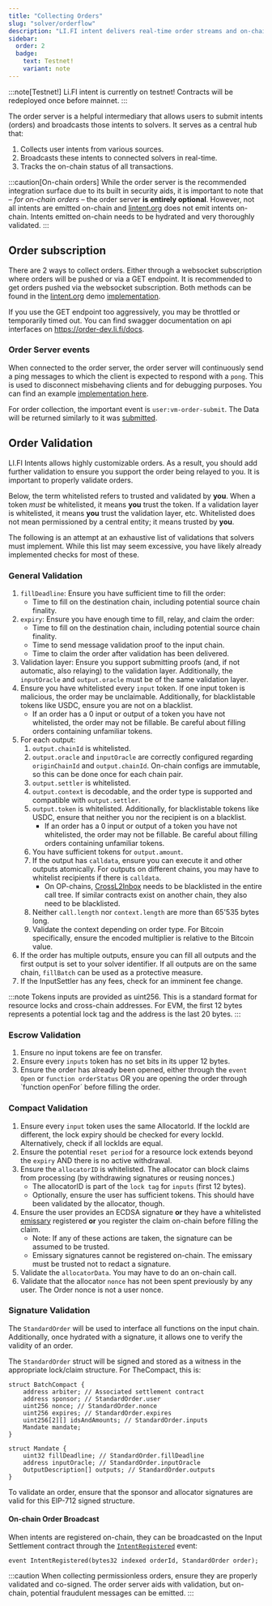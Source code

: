 ```yaml
---
title: "Collecting Orders"
slug: "solver/orderflow"
description: "LI.FI intent delivers real-time order streams and on-chain discovery, ensuring you never miss a cross-chain fill and enabling proactive, data-driven solver strategies."
sidebar:
  order: 2
  badge:
    text: Testnet!
    variant: note
---
```


:::note[Testnet!]
Li.FI intent is currently on testnet! Contracts will be redeployed once before mainnet.
:::


The order server is a helpful intermediary that allows users to submit intents (orders) and broadcasts those intents to solvers. It serves as a central hub that:

1. Collects user intents from various sources.
2. Broadcasts these intents to connected solvers in real-time.
3. Tracks the on-chain status of all transactions.

:::caution[On-chain orders]
While the order server is the recommended integration surface due to its built in security aids, it is important to note that – _for on-chain orders_ – the order server **is entirely optional**. However, not all intents are emitted on-chain and [lintent.org](https://lintent.org) does not emit intents on-chain. Intents emitted on-chain needs to be hydrated and very thoroughly validated.
:::

## Order subscription

There are 2 ways to collect orders. Either through a websocket subscription where orders will be pushed or via a GET endpoint. It is recommended to get orders pushed via the websocket subscription. Both methods can be found in the [lintent.org](https://lintent.org) demo [implementation](https://github.com/catalystsystem/lintent/blob/a4aa78cd058cade732b73d83aa2843dd4e9ea24d/src/lib/utils/api.ts#L75-L114). 

If you use the GET endpoint too aggressively, you may be throttled or temporarily timed out. You can find swagger documentation on api interfaces on https://order-dev.li.fi/docs.

### Order Server events

When connected to the order server, the order server will continuously send a ping messages to which the client is expected to respond with a `pong`. This is used to disconnect misbehaving clients and for debugging purposes. You can find an example [implementation here](https://github.com/catalystsystem/lintent/blob/a4aa78cd058cade732b73d83aa2843dd4e9ea24d/src/lib/utils/api.ts#L89-L95).

For order collection, the important event is `user:vm-order-submit`. The Data will be returned similarly to it was [submitted](https://order-dev.li.fi/docs#:~:text=SubmitOrderDto).

## Order Validation

LI.FI Intents allows highly customizable orders. As a result, you should add further validation to ensure you support the order being relayed to you. It is important to properly validate orders.

Below, the term whitelisted refers to trusted and validated by **you**. When a token _must_ be whitelisted, it means **you** trust the token. If a validation layer is whitelisted, it means **you** trust the validation layer, etc. Whitelisted does not mean permissioned by a central entity; it means trusted by **you**.

The following is an attempt at an exhaustive list of validations that solvers must implement. While this list may seem excessive, you have likely already implemented checks for most of these.

### General Validation

1. `fillDeadline`: Ensure you have sufficient time to fill the order:
    - Time to fill on the destination chain, including potential source chain finality.
2. `expiry`: Ensure you have enough time to fill, relay, and claim the order:
    - Time to fill on the destination chain, including potential source chain finality.
    - Time to send message validation proof to the input chain.
    - Time to claim the order after validation has been delivered.  
3. Validation layer: Ensure you support submitting proofs (and, if not automatic, also relaying) to the validation layer. Additionally, the `inputOracle` and `output.oracle` must be of the same validation layer.
4. Ensure you have whitelisted every `input` token. If one input token is malicious, the order may be unclaimable. Additionally, for blacklistable tokens like USDC, ensure you are not on a blacklist. 
    - If an order has a 0 input or output of a token you have not whitelisted, the order may not be fillable. Be careful about filling orders containing unfamiliar tokens.
5. For each output:
    1. `output.chainId` is whitelisted.
    2. `output.oracle` and `inputOracle` are correctly configured regarding `originChainId` and `output.chainId`. On-chain configs are immutable, so this can be done once for each chain pair.
    3. `output.settler` is whitelisted.
    4. `output.context` is decodable, and the order type is supported and compatible with `output.settler`.
    5. `output.token` is whitelisted. Additionally, for blacklistable tokens like USDC, ensure that neither you nor the recipient is on a blacklist.
        - If an order has a 0 input or output of a token you have not whitelisted, the order may not be fillable. Be careful about filling orders containing unfamiliar tokens.
    6. You have sufficient tokens for `output.amount`.
    7. If the output has `calldata`, ensure you can execute it and other outputs atomically. For outputs on different chains, you may have to whitelist recipients if there is `calldata`.
        - On OP-chains, [CrossL2Inbox](https://specs.optimism.io/interop/predeploys.html#validatemessage) needs to be blacklisted in the entire call tree. If similar contracts exist on another chain, they also need to be blacklisted.
    8. Neither `call.length` nor `context.length` are more than 65'535 bytes long.
    9. Validate the context depending on order type. For Bitcoin specifically, ensure the encoded multiplier is relative to the Bitcoin value.
6. If the order has multiple outputs, ensure you can fill all outputs and the first output is set to your solver identifier. If all outputs are on the same chain, `fillBatch` can be used as a protective measure.
7. If the InputSettler has any fees, check for an imminent fee change.

:::note
Tokens inputs are provided as uint256. This is a standard format for resource locks and cross-chain addresses. For EVM, the first 12 bytes represents a potential lock tag and the address is the last 20 bytes.
:::

### Escrow Validation

1. Ensure no input tokens are fee on transfer.
2. Ensure every `inputs` token has no set bits in its upper 12 bytes.
3. Ensure the order has already been opened, either through the `event Open` or `function orderStatus` OR you are opening the order through `function openFor´ before filling the order.

### Compact Validation

1. Ensure every `input` token uses the same AllocatorId. If the lockId are different, the lock expiry should be checked for every lockId. Alternatively, check if all lockIds are equal.
2. Ensure the potential `reset period` for a resource lock extends beyond the `expiry` AND there is no active withdrawal.
3. Ensure the `allocatorID` is whitelisted. The allocator can block claims from processing (by withdrawing signatures or reusing nonces.)
    - The allocatorID is part of the `lock tag` for `inputs` (first 12 bytes).
    - Optionally, ensure the user has sufficient tokens. This should have been validated by the allocator, though.
4. Ensure the user provides an ECDSA signature **or** they have a whitelisted [emissary](/glossary#emissary) registered **or** you register the claim on-chain before filling the claim.
    - Note: If any of these actions are taken, the signature can be assumed to be trusted.
    - Emissary signatures cannot be registered on-chain. The emissary must be trusted not to redact a signature.
5. Validate the `allocatorData`. You may have to do an on-chain call.
6. Validate that the allocator `nonce` has not been spent previously by any user. The Order nonce is not a user nonce.

### Signature Validation

The `StandardOrder` will be used to interface all functions on the input chain. Additionally, once hydrated with a signature, it allows one to verify the validity of an order.

The `StandardOrder` struct will be signed and stored as a witness in the appropriate lock/claim structure. For TheCompact, this is:

```solidity
struct BatchCompact {
    address arbiter; // Associated settlement contract
    address sponsor; // StandardOrder.user
    uint256 nonce; // StandardOrder.nonce
    uint256 expires; // StandardOrder.expires
    uint256[2][] idsAndAmounts; // StandardOrder.inputs
    Mandate mandate;
}

struct Mandate {
    uint32 fillDeadline; // StandardOrder.fillDeadline
    address inputOracle; // StandardOrder.inputOracle
    OutputDescription[] outputs; // StandardOrder.outputs
}
```

To validate an order, ensure that the sponsor and allocator signatures are valid for this EIP-712 signed structure.

#### On-chain Order Broadcast

When intents are registered on-chain, they can be broadcasted on the Input Settlement contract through the [`IntentRegistered`](https://github.com/catalystsystem/catalyst-intent/blob/27ce0972c150ed113f66ae91069eb953f23d920b/src/input/compact/InputSettlerCompactLIFI.sol#L67) event:

```solidity
event IntentRegistered(bytes32 indexed orderId, StandardOrder order);
```

:::caution
When collecting permissionless orders, ensure they are properly validated and co-signed. The order server aids with validation, but on-chain, potential fraudulent messages can be emitted.
:::
